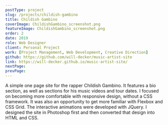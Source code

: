 ```yaml
---
postType: project
slug: /projects/childish-gambino
title: Childish Gambino
coverImage: ChildishGambino_screenshot.png
featureImage: ChildishGambino_screenshot.png
order: 2
date: 2019
role: Web Designer
client: Personal Project
work: [Project Management, Web Development, Creative Direction]
github: https://github.com/will-decker/music-artist-site
link: https://will-decker.github.io/music-artist-site/
nextPage:
prevPage:
---
```


A simple one page site for the rapper Childish Gambino. It features a bio section, as well as sections for his music videos and tour dates. I focused on becoming more comfortable with responsive design, without a CSS framework. It was also an opportunity to get more familiar with Flexbox and CSS Grid. The interactive animations were developed with JQuery. I designed the site in Photoshop first and then converted that design into HTML and CSS.
